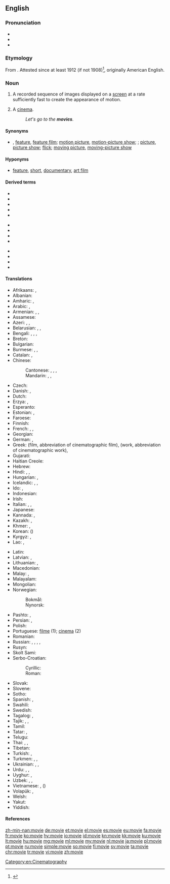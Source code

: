 ==English==

===Pronunciation===
* {{IPA|/ˈmuːvi/|lang=en}}
* {{audio|en-us-movie.ogg|Audio (US)|lang=en}}
* {{rhymes|uːvi|lang=en}}

===Etymology===
From {{m|en|moving picture|moving (picture)}}. Attested since at least 1912 (if not 1908)<ref>{{EtymOnLine}}</ref>, originally American English.

===Noun===
{{en-noun}}

#  {{lb|en|chiefly|North American}} A recorded sequence of images displayed on a [[screen]] at a rate sufficiently fast to create the appearance of motion. 
# {{lb|en|usually|[[plural]]|chiefly|North American}} A [[cinema]].
#: ''Let's go to the '''movies'''.''

====Synonyms====
* {{l|en|film}}, [[feature]], [[feature film]]; [[motion picture]], [[motion-picture show]]; {{l|en|photoplay}}; [[picture]], [[picture show]]; [[flick]]; [[moving picture]], [[moving-picture show]]

====Hyponyms====
* [[feature]], [[short]], [[documentary]], [[art film]]

====Derived terms====
{{rel-top3|Terms derived from ''movie''}}
* {{l|en|action movie}}
* {{l|en|adult movie}}
* {{l|en|B-movie}}
* {{l|en|home movie}}
* {{l|en|horror movie}}
{{rel-mid3}}
* {{l|en|moviehouse}}
* {{l|en|movieland}}
* {{l|en|movie star}}
* {{l|en|movie theater}}
{{rel-mid3}}
* {{l|en|movieverse}}
* {{l|en|popcorn movie}}
* {{l|en|slasher movie}}
* {{l|en|tentpole movie}}
{{rel-bottom}}

====Translations====
{{trans-top|motion picture}}
* Afrikaans: {{t|af|fliek}}, {{t|af|rolprent}}
* Albanian: {{t+|sq|film|m}}
* Amharic: {{t|am|ፊልም|sc=Ethi}}, {{t|am|ተላዋሽ|sc=Ethi}}
* Arabic: {{t|ar|فِيلْم|m|tr=film}}, {{t|ar|فِلْم|m}}
* Armenian: {{t+|hy|ֆիլմ}}, {{t+|hy|կինոնկար|sc=Armn}}, {{t+|hy|կինո|sc=Armn}}
* Assamese: {{t|as|চলচ্চিত্ৰ|sc=Beng|tr=calaccitra}}
* Azeri: {{t+|az|film}}, {{t+|az|kino}}, {{t|az|kinofilm}}
* Belarusian: {{t|be|фільм|m}}, {{t|be|кіно́|n|sc=Cyrl}}, {{t|be|кінафі́льм|m|sc=Cyrl}}
* Bengali: {{t|bn|মুভি|tr=muvi|sc=Beng}}, {{t|bn|মুভী|tr=muvi|sc=Beng}}, {{t|bn|ফিল্ম|tr=philm|sc=Beng}}, {{t|bn|সিনেমা|tr=sinema|sc=Beng}}
* Breton: {{t|br|film|m}}
* Bulgarian: {{t+|bg|филм|m}}
* Burmese: {{t+|my|ဇာတ်ကား|sc=Mymr}}, {{t+|my|ဘိုင်စကုတ်|sc=Mymr}}, {{t|my|ရုပ်ရှင်|sc=Mymr}}
* Catalan: {{t+|ca|pel·lícula|f}}, {{t+|ca|film|m}}
* Chinese:
*: Cantonese: {{t|yue|戲|sc=Hani}}, {{t|yue|戏|tr=hei3|sc=Hani}}, {{t|yue|電影|sc=Hani}}, {{t|yue|电影|tr=din6 jing2|sc=Hani}}
*: Mandarin: {{t+|cmn|電影|sc=Hani}}, {{t+|cmn|电影|tr=diànyǐng|sc=Hani}}, {{t+|cmn|影片|tr=yǐngpiàn|sc=Hani}}
* Czech: {{t+|cs|film|m}}
* Danish: {{t+|da|film|c}}, {{t+|da|biograf|c}}
* Dutch: {{t+|nl|film|m}}
* Erzya: {{t|myv|эрянеявкс|sc=Cyrl}}, {{t|myv|эрямарт}}
* Esperanto: {{t|eo|filmo}}
* Estonian: {{t+|et|film}}, {{t|et|kinofilm}}
* Faroese: {{t|fo|filmur|m}}
* Finnish: {{t+|fi|elokuva}}
* French: {{t+|fr|cinéma|m}}, {{t+|fr|film|m}}, {{t+|fr|œuvre cinématographique|f}}
* Georgian: {{t|ka|ფილმი|sc=Geor}}
* German: {{t+|de|Film|m}}, {{t+|de|Spielfilm|m}}
* Greek: {{t+|el|ταινία|f}} (film, abbreviation of cinematographic film), {{t+|el|έργο|n}} (work, abbreviation of cinematographic work), {{t+|el|φιλμ|n}}
* Gujarati: {{t|gu|ચિત્રપટ|tr=citrapaṭ}}
* Haitian Creole: {{t|ht|fim}}
* Hebrew: {{t+|he|סֶרֶט|m|tr=séret'}}
* Hindi: {{t+|hi|फ़िल्म}}, {{t+|hi|चलचित्र|sc=Deva}}, {{t+|hi|सिनेमा|sc=Deva}}
* Hungarian: {{t+|hu|film}}, {{t+|hu|mozi}}
* Icelandic: {{t+|is|bíómynd|f}}, {{t+|is|mynd|f}}, {{t+|is|kvikmynd|f}}
* Ido: {{t+|io|filmo}}, {{t+|io|cinematografuro}}
* Indonesian: {{t+|id|film}}
* Irish: {{t|ga|scannán|m}}
* Italian: {{t+|it|cinema|m}}, {{t+|it|film|m}}, {{t+|it|pellicola|f}}
* Japanese: {{t+|ja|映画|tr=えいが, eiga}}
* Kannada: {{t|kn|ಸಿನಮಾ|sc=Knda}}, {{t+|kn|ಓಡುತಿಟ್ಟ|sc=Knda}}
* Kazakh: {{t+|kk|фильм|sc=Cyrl}}, {{t+|kk|кино|sc=Cyrl}}
* Khmer: {{t+|km|កុន|tr=kon|sc=Khmr}}, {{t+|km|ភាពយន្ត|tr=pʰiepyʊən|sc=Khmr}}
* Korean: {{t+|ko|영화|sc=Hang}} ({{t|ko|映畫|sc=Hani}})
* Kyrgyz: {{t|ky|фильм|sc=Cyrl}}, {{t|ky|кино|sc=Cyrl}}
* Lao: {{t|lo|ຟີມ|sc=Laoo}}, {{t|lo|ຫນັງ|sc=Laoo}}
{{trans-mid}}
* Latin: {{t|la|pictura cinematographica|f}}
* Latvian: {{t|lv|filma|f}}, {{t|lv|kinofilma|f}}
* Lithuanian: {{t|lt|filmas|m}}, {{t+|lt|kinas|m}}
* Macedonian: {{t|mk|филм|m}}
* Malay: {{t|ms|wayang}}, {{t|ms|filem}}
* Malayalam: {{t+|ml|ചലച്ചിത്രം|sc=Mlym}}
* Mongolian: {{t+|mn|кино|sc=Cyrl}}
* Norwegian:
*: Bokmål: {{t+|nb|film|m}}
*: Nynorsk: {{t|nn|film|m}}
* Pashto: {{t|ps|پلم|m|tr=Pilm, Pilëm|sc=ps-Arab}}, {{t|ps|خوځنده انځور|m|tr=xwëźënda anźor|sc=ps-Arab}}
* Persian: {{t+|fa|فیلم|tr=film}}, {{t+|fa|سینما|tr=sinemâ|sc=fa-Arab}}
* Polish: {{t+|pl|film|m}}
* Portuguese: [[filme]] {{g|m}} (1); [[cinema]] {{g|m}} (2)
* Romanian: {{t+|ro|film|n}}
* Russian: {{t+|ru|фильм|m}}, {{t+|ru|кино́|n}}, {{t+|ru|кинофи́льм|m}}, {{t+|ru|кинокарти́на|f}}, {{t+|ru|карти́на|f}}
* Rusyn: {{t|rue|фільм|m|sc=Cyrl}}
* Skolt Sami: {{t|sms|fiˊlmm}}
* Serbo-Croatian:
*: Cyrillic: {{t|sh|филм|m|sc=Cyrl}}
*: Roman: {{t+|sh|film|m}}
* Slovak: {{t+|sk|film|m}}
* Slovene: {{t+|sl|film|m}}
* Sotho: {{t|st|fileme}}
* Spanish: {{t+|es|película|f}}, {{t+|es|cine|m}}
* Swahili: {{t+|sw|filamu}}
* Swedish: {{t+|sv|bio|c}}
* Tagalog: {{t|tl|sine}}, {{t|tl|pelikula}}
* Tajik: {{t|tg|кино|sc=Cyrl}}, {{t|tg|филм|sc=Cyrl}}, {{t|tg|синамо|sc=Cyrl}}
* Tamil: {{t+|ta|திரைப்படம்|sc=Taml}}
* Tatar: {{t|tt|фильм|sc=Cyrl}}, {{t|tt|кино|sc=Cyrl}}
* Telugu: {{t+|te|చలనచిత్రం}}
* Thai: {{t+|th|ฟิล์ม|tr=fim}}, {{t+|th|ภาพยนตร์|tr=pâap-pá-yon|sc=Thai}}, {{t+|th|หนัง|tr=nǎng|sc=Thai}}
* Tibetan: {{t|bo|གློག་བརྙན|sc=Tibt}}
* Turkish: {{t+|tr|sinema}}, {{t+|tr|film}}
* Turkmen: {{t|tk|kinofilm}}, {{t|tk|film}}, {{t|tk|kino}}
* Ukrainian: {{t|uk|фільм|m}}, {{t+|uk|кіно́|n}}, {{t|uk|кінофі́льм|m|sc=Cyrl}}
* Urdu: {{t|ur|فلم|tr=film}}, {{t|ur|سنیما|tr=sinemā|sc=ur-Arab}}, {{t|ur|چلچتر|m|tr=calcitra|sc=ur-Arab}}
* Uyghur: {{t|ug|فىلىم|sc=ug-Arab}}, {{t|ug|كىنو|sc=ug-Arab}}
* Uzbek: {{t+|uz|kino}}, {{t+|uz|film}}, {{t+|uz|kinofilm}}
* Vietnamese: {{t+|vi|phim}}, {{t|vi|điện ảnh}} ({{t|vi|電影|sc=Hani}})
* Volapük: {{qualifier|collective}} {{t|vo|biomagodem}}, {{qualifier|cartoon}} {{t|vo|däsinotabioskop}}
* Welsh: {{t+|cy|ffilm|f}}
* Yakut: {{t|sah|киинэ|sc=Cyrl}}
* Yiddish: {{t|yi|פֿילם|m|sc=Hebr}}
{{trans-bottom}}

====References====
<references />

[[Category:en:Cinematography]]

[[zh-min-nan:movie]]
[[de:movie]]
[[et:movie]]
[[el:movie]]
[[es:movie]]
[[eu:movie]]
[[fa:movie]]
[[fr:movie]]
[[ko:movie]]
[[hy:movie]]
[[io:movie]]
[[id:movie]]
[[kn:movie]]
[[kk:movie]]
[[ku:movie]]
[[lt:movie]]
[[hu:movie]]
[[mg:movie]]
[[ml:movie]]
[[my:movie]]
[[nl:movie]]
[[ja:movie]]
[[pl:movie]]
[[pt:movie]]
[[ru:movie]]
[[simple:movie]]
[[so:movie]]
[[fi:movie]]
[[sv:movie]]
[[ta:movie]]
[[chr:movie]]
[[tr:movie]]
[[vi:movie]]
[[zh:movie]]